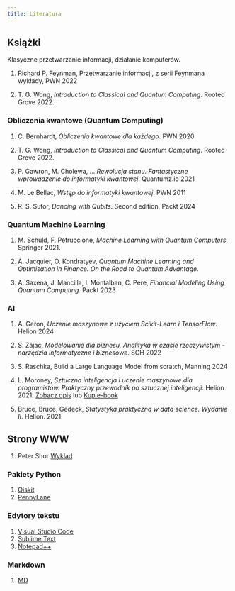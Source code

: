 ```yaml
---
title: Literatura
---
```


## Książki 

Klasyczne przetwarzanie informacji, działanie komputerów. 

1. Richard P. Feynman, Przetwarzanie informacji, z serii Feynmana wykłady, PWN 2022

2. T. G. Wong, _Introduction to Classical and Quantum Computing_. Rooted Grove 2022.

<div id="QC">
### Obliczenia kwantowe (Quantum Computing)
</div>

1. C. Bernhardt, _Obliczenia kwantowe dla każdego_. PWN 2020

2. T. G. Wong, _Introduction to Classical and Quantum Computing_. Rooted Grove 2022.

3. P. Gawron, M. Cholewa, ... _Rewolucja stanu. Fantastyczne wprowadzenie do informatyki kwantowej_. Quantumz.io 2021

4. M. Le Bellac, _Wstęp do informatyki kwantowej_. PWN 2011

5. R. S. Sutor, _Dancing with Qubits_. Second edition, Packt 2024 

<div id="QML">
### Quantum Machine Learning
</div>
1.  M. Schuld, F. Petruccione, _Machine Learning with Quantum Computers_, Springer 2021.

2. A. Jacquier, O. Kondratyev, _Quantum Machine Learning and Optimisation in Finance. On the Road to Quantum Advantage_.

3. A. Saxena, J. Mancilla, I. Montalban, C. Pere, _Financial Modeling Using Quantum Computing_. Packt 2023


<div id="AI">
### AI 
</div>

1. A. Geron, _Uczenie maszynowe z użyciem Scikit-Learn i TensorFlow_. Helion 2024

2. S. Zajac, _Modelowanie dla biznesu, Analityka w czasie rzeczywistym - narzędzia informatyczne i biznesowe_. SGH 2022

3. S. Raschka, Build a Large Language Model from scratch, Manning 2024

3. L. Moroney, _Sztuczna inteligencja i uczenie maszynowe dla programistów. Praktyczny przewodnik po sztucznej inteligencji_. Helion 2021.
[Zobacz opis](http://helion.pl/view/111546/szinum.html) lub [Kup e-book](http://helion.pl/add111546~szinum_ebook)

4. Bruce, Bruce, Gedeck, _Statystyka praktyczna w data science. Wydanie II_. Helion. 2021.

## Strony WWW

1. Peter Shor [Wykład](https://math.mit.edu/~shor/435-LN/)

### Pakiety Python

1. [Qiskit](http://www.numpy.org)
2. [PennyLane](http://www.scipy.org)

### Edytory tekstu

1. [Visual Studio Code](https://code.visualstudio.com)
2. [Sublime Text](https://www.sublimetext.com)
3. [Notepad++](https://notepad-plus-plus.org/download)

### Markdown

1. [MD](http://daringfireball.net/projects/markdown/)

